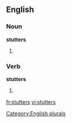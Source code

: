
==English==

===Noun===
'''stutters'''

# {{plural of |[[stutter]]}}

===Verb===
'''stutters'''

# {{third-person singular of|[[stutter]]}}

[[Category:English plurals]]

[[fr:stutters]]
[[vi:stutters]]
